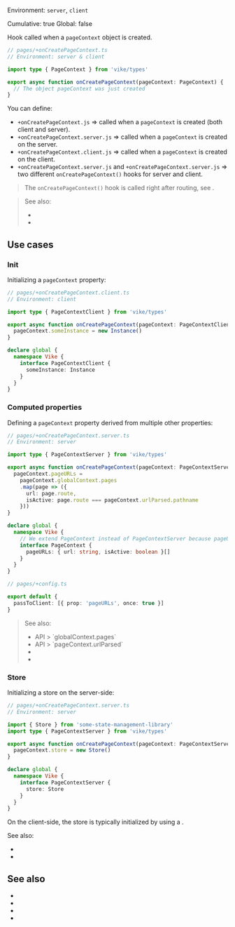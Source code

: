 
Environment: `server`, `client`  
<Link href="/config#cumulative">Cumulative</Link>: true  
<Link href="/config#global">Global</Link>: false  

Hook called when a <Link href="/pageContext">`pageContext` object</Link> is created.

```ts
// pages/+onCreatePageContext.ts
// Environment: server & client

import type { PageContext } from 'vike/types'

export async function onCreatePageContext(pageContext: PageContext) {
  // The object pageContext was just created
}
```

You can define:
- `+onCreatePageContext.js` => called when a `pageContext` is created (both client and server).
- `+onCreatePageContext.server.js` => called when a `pageContext` is created on the server.
- `+onCreatePageContext.client.js` => called when a `pageContext` is created on the client.
- `+onCreatePageContext.server.js` and `+onCreatePageContext.server.js` => two different `onCreatePageContext()` hooks for server and client.

> The `onCreatePageContext()` hook is called right after <Link href="/routing">routing</Link>, see <Link href="/hooks#lifecycle" />.

> See also:
> - <Link href="/file-env" />
> - <Link href="/onCreateGlobalContext" />


## Use cases

### Init

Initializing a `pageContext` property:

```ts
// pages/+onCreatePageContext.client.ts
// Environment: client

import type { PageContextClient } from 'vike/types'

export async function onCreatePageContext(pageContext: PageContextClient) {
  pageContext.someInstance = new Instance()
}

declare global {
  namespace Vike {
    interface PageContextClient {
      someInstance: Instance
    }
  }
}
```

### Computed properties

Defining a `pageContext` property derived from multiple other properties:

```ts
// pages/+onCreatePageContext.server.ts
// Environment: server

import type { PageContextServer } from 'vike/types'

export async function onCreatePageContext(pageContext: PageContextServer) {
  pageContext.pageURLs =
    pageContext.globalContext.pages
    .map(page => ({
      url: page.route,
      isActive: page.route === pageContext.urlParsed.pathname
    }))
}

declare global {
  namespace Vike {
    // We extend PageContext instead of PageContextServer because pageURLs is passed to the client
    interface PageContext {
      pageURLs: { url: string, isActive: boolean }[]
    }
  }
}
```

```ts
// pages/+config.ts

export default {
  passToClient: [{ prop: 'pageURLs', once: true }]
}
```

> See also:
> - <Link href="/globalContext#pages">API > `globalContext.pages`</Link>
> - <Link href="/pageContext#urlParsed">API > `pageContext.urlParsed`</Link>
> - <Link href="/passToClient#once" doNotInferSectionTitle />
> - <Link href="/markdown#with-a-custom-setting-eager" doNotInferSectionTitle />

### Store

Initializing a <Link href="/store">store</Link> on the server-side:

```ts
// pages/+onCreatePageContext.server.ts
// Environment: server

import { Store } from 'some-state-management-library'
import type { PageContextServer } from 'vike/types'

export async function onCreatePageContext(pageContext: PageContextServer) {
  pageContext.store = new Store()
}

declare global {
  namespace Vike {
    interface PageContextServer {
      store: Store
    }
  }
}
```

On the client-side, the store is typically initialized by using a <Link href="/onCreateGlobalContext" noBreadcrumb/>.

See also:
 - <Link href="/onCreateGlobalContext#store" />
 - <Link href="/store#manual-integration" />

## See also

- <Link href="/pageContext" />
- <Link href="/onCreateGlobalContext" />
- <Link href="/hooks" />
- <Link href="/hooks#lifecycle" />
